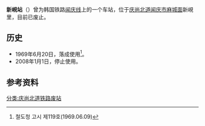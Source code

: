 {{朝鮮半島車站資訊
|公司色 = black
|文字色 = 
|站名 = 新峴站
|圖片 = 
|pxl = 
|圖片說明 = 
|前一站 = [[镇南站_(庆尚北道)|镇南]]
|前一站距離 = 2.6
|後一站距離 = 2.0
|後一站 = [[麻城站_(庆尚北道)|麻城]]
|諺文 = 신현역
|朝鮮漢字 = 新峴驛
|文觀部式 =Sinhyeon-yeok
|馬-賴式 =
|副站名 = 
|車站編號 = 
|停站路線數 = 
|所屬公司 = [[韩国铁道公社|韩国铁道公社]]
|所屬路線 = [[闻庆线|闻庆线]]
|距離 = 15.4
|起點站 = [[店村站|店村]]
|所在地 =[[庆尚北道|庆尚北道]][[闻庆市|闻庆市]][[麻城面|麻城面]]新峴里300
|車站構造 = 地面车站
|月台配置 = 
|啟用年月日 = 1969年6月20日
|廢站年月日 = 2008年1月1日
|上下車人次 = 
|統計年度 = 
|轉車 = 
|備註 = 
|全寬備註 = 
}}

'''新峴站'''（{{kor|諺=신현역|漢=新峴驛|羅=Sinhyeon yeok|f=y}}）曾为韩国铁路[[闻庆线|闻庆线]]上的一个车站，位于[[庆尚北道|庆尚北道]][[闻庆市|闻庆市]][[麻城面|麻城面]]新峴里，目前已废止。

== 历史 ==
*1969年6月20日，落成使用<ref>철도청 고시 제119호(1969.06.09)</ref>。
*2008年1月1日，停止使用。

== 参考资料 ==
{{reflist}}

{{闻庆线}}

[[分类:庆尚北道铁路废站|分类:庆尚北道铁路废站]]